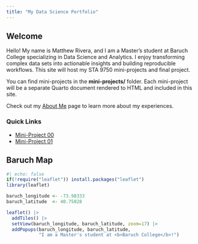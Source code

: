 ```yaml
---
title: "My Data Science Portfolio"
---
```


## Welcome

Hello! My name is Matthew Rivera, and I am a Master's student at Baruch College specializing in Data Science and Analytics. I enjoy transforming complex data sets into actionable insights and building reproducible workflows. This site will host my STA 9750 mini-projects and final project.

You can find mini-projects in the **mini-projects/** folder. Each mini-project will be a separate Quarto document rendered to HTML and included in this site.

Check out my [About Me](about.qmd) page to learn more about my experiences.

### Quick Links
- [Mini-Project 00](mp00.qmd) 
- [Mini-Project 01](mp01.qmd)

## Baruch Map

```r
#| echo: false
if(!require("leaflet")) install.packages("leaflet")
library(leaflet)

baruch_longitude <- -73.98333
baruch_latitude  <- 40.75028

leaflet() |>
  addTiles() |>
  setView(baruch_longitude, baruch_latitude, zoom=17) |>
  addPopups(baruch_longitude, baruch_latitude, 
            "I am a Master's student at <b>Baruch College</b>!")
```